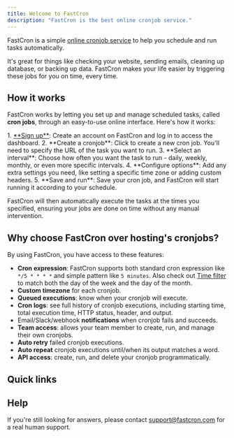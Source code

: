 ```yaml
---
title: Welcome to FastCron
description: "FastCron is the best online cronjob service."
---
```



FastCron is a simple [online cronjob service](/) to help you schedule and run tasks automatically. 

It's great for things like checking your website, sending emails, cleaning up database, or backing up data. FastCron makes your life easier by triggering these jobs for you on time, every time.

## How it works
FastCron works by letting you set up and manage scheduled tasks, called **cron jobs**, through an easy-to-use online interface. Here's how it works:

<Steps>
1. <a href="https://app.fastcron.com/signup" target="_blank">**Sign up**</a>: Create an account on FastCron and log in to access the dashboard.
2. **Create a cronjob**: Click to create a new cron job. You'll need to specify the URL of the task you want to run.
3. **Select an interval**: Choose how often you want the task to run - daily, weekly, monthly, or even more specific intervals.
4. **Configure options**: Add any extra settings you need, like setting a specific time zone or adding custom headers.
5. **Save and run**: Save your cron job, and FastCron will start running it according to your schedule.
</Steps>

FastCron will then automatically execute the tasks at the times you specified, ensuring your jobs are done on time without any manual intervention.

## Why choose FastCron over hosting's cronjobs?
By using FastCron, you have access to these features:

- **Cron expression**: FastCron supports both standard cron expression like `*/5 * * * *` and simple pattern like `5 minutes`. Also check out [Time filter](/blog/time-filter) to match both the day of the week and the day of the month.
- **Custom timezone** for each cronjob.
- **Queued executions**: know when your cronjob will execute.
- **Cron logs**: see full history of cronjob executions, including starting time, total execution time, HTTP status, header, and output.
- Email/Slack/webhook **notifications** when cronjob fails and succeeds.
- **Team access**: allows your team member to create, run, and manage their own cronjobs.
- **Auto retry** failed cronjob executions.
- **Auto repeat** cronjob executions until/when its output matches a word.
- **API access**: create, run, and delete your cronjob programmatically.

## Quick links
<LinkCard
  title="Sign up"
  description="Create your account and start setting up cronjobs in minutes."
  href="https://app.fastcron.com/signup"
  target="_blank"
/>

<LinkCard
  title="Read the docs"
  description="To get a full reference to our API functions, let's read the docs."
  href="/reference"
/>

## Help
If you're still looking for answers, please contact support@fastcron.com for a real human support.
